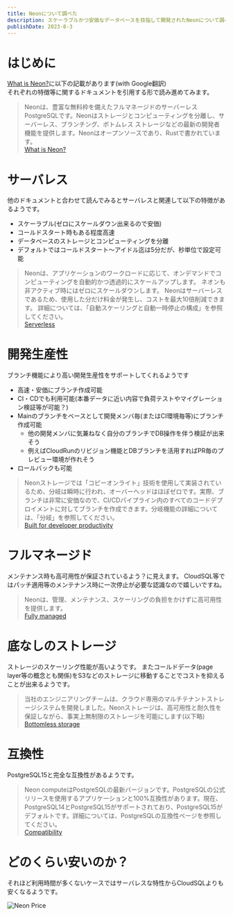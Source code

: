 ```yaml
---
title: Neonについて調べた
description: スケーラブルかつ安価なデータベースを目指して開発されたNeonについて調べた
publishDate: 2023-8-3
---
```


# はじめに

[What is Neon?](https://neon.tech/docs/introduction/about)に以下の記載があります(with Google翻訳)  
それぞれの特徴等に関するドキュメントを引用する形で読み進めてみます。

> Neonは、豊富な無料枠を備えたフルマネージドのサーバーレスPostgreSQLです。Neonはストレージとコンピューティングを分離し、サーバーレス、ブランチング、ボトムレス ストレージなどの最新の開発者機能を提供します。Neonはオープンソースであり、Rustで書かれています。  
> [What is Neon?](https://neon.tech/docs/introduction/about)

# サーバレス

他のドキュメントと合わせて読んでみるとサーバレスと関連して以下の特徴があるようです。
- スケーラブル(ゼロにスケールダウン出来るので安価)
- コールドスタート時もある程度高速
- データベースのストレージとコンピューティングを分離
- デフォルトではコールドスタート〜アイドル迄は5分だが、秒単位で設定可能

> Neonは、アプリケーションのワークロードに応じて、オンデマンドでコンピューティングを自動的かつ透過的にスケールアップします。 ネオンも非アクティブ時にはゼロにスケールダウンします。 Neonはサーバーレスであるため、使用した分だけ料金が発生し、コストを最大10倍削減できます。 詳細については、「自動スケーリングと自動一時停止の構成」を参照してください。  
> [Serverless](https://neon.tech/docs/introduction/about#serverless)


# 開発生産性

ブランチ機能により高い開発生産性をサポートしてくれるようです
- 高速・安価にブランチ作成可能
- CI・CDでも利用可能(本番データに近い内容で負荷テストやマイグレーション検証等が可能？)
- Mainのブランチをベースとして開発メンバ毎(またはCI環境毎等)にブランチ作成可能
  - 他の開発メンバに気兼ねなく自分のブランチでDB操作を伴う検証が出来そう
  - 例えばCloudRunのリビジョン機能とDBブランチを活用すればPR毎のプレビュー環境が作れそう
- ロールバックも可能

> Neonストレージでは「コピーオンライト」技術を使用して実装されているため、分岐は瞬時に行われ、オーバーヘッドはほぼゼロです。実際、ブランチは非常に安価なので、CI/CDパイプライン内のすべてのコードデプロイメントに対してブランチを作成できます。分岐機能の詳細については、「分岐」を参照してください。  
> [Built for developer productivity](https://neon.tech/docs/introduction/about#built-for-developer-productivity)

# フルマネージド

メンテナンス時も高可用性が保証されているよう？に見えます。
CloudSQL等ではパッチ適用等のメンテナンス時に一次停止が必要な認識なので嬉しいですね。

> Neonは、管理、メンテナンス、スケーリングの負担をかけずに高可用性を提供します。    
> [Fully managed](https://neon.tech/docs/introduction/about#fully-managed)


# 底なしのストレージ

ストレージのスケーリング性能が高いようです。
またコールドデータ(page layer等の概念とも関係)をS3などのストレージに移動することでコストを抑えることが出来るようです。

> 当社のエンジニアリングチームは、クラウド専用のマルチテナントストレージシステムを開発しました。Neonストレージは、高可用性と耐久性を保証しながら、事実上無制限のストレージを可能にします(以下略)  
> [Bottomless storage](https://neon.tech/docs/introduction/about#bottomless-storage)


# 互換性

PostgreSQL15と完全な互換性があるようです。

> Neon computeはPostgreSQLの最新バージョンです。PostgreSQLの公式リリースを使用するアプリケーションと100%互換性があります。現在、PostgreSQL14とPostgreSQL15がサポートされており、PostgreSQL15がデフォルトです。詳細については、PostgreSQLの互換性ページを参照してください。  
> [Compatibility](https://neon.tech/docs/introduction/about#compatibility)

# どのくらい安いのか？

それほど利用時間が多くないケースではサーバレスな特性からCloudSQLよりも安くなるようです。

![Neon Price](/posts/neon/img.png)